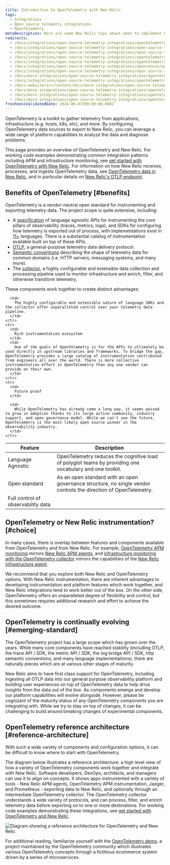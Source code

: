 ```yaml
---
title: Introduction to OpenTelemetry with New Relic
tags:
  - Integrations
  - Open source telemetry integrations
  - OpenTelemetry
metaDescription: Here are some New Relic tips about when to implement OpenTelemetry.
redirects:
  - /docs/integrations/open-source-telemetry-integrations/opentelemetry/introduction-opentelemetry-new-relic
  - /docs/integrations/open-source-telemetry-integrations/open-source-telemetry-integration-list/new-relics-opentelemetry-integration
  - /docs/integrations/open-source-telemetry-integrations/open-source-telemetry-integration-list/opentelemetry-exporter
  - /docs/integrations/open-source-telemetry-integrations/opentelemetry/opentelemetry-exporter
  - /docs/integrations/open-source-telemetry-integrations/opentelemetry/introduction-opentelemetry
  - /docs/integrations/open-source-telemetry-integrations/opencensus/opencensus-exporter
  - /docs/integrations/open-source-telemetry-integrations/open-source-telemetry-integration-list/new-relics-opencensus-integration
  - /docs/more-integrations/open-source-telemetry-integrations/opentelemetry/introduction-opentelemetry-new-relic
  - /docs/integrations/open-source-telemetry-integrations/opentelemetry/opentelemetry-concepts/
  - /docs-website/src/content/docs/more-integrations/open-source-telemetry-integrations/opentelemetry/opentelemetry-ref-architecture/
  - /docs/more-integrations/open-source-telemetry-integrations/opentelemetry/opentelemetry-comparison
  - /docs/more-integrations/open-source-telemetry-integrations/opentelemetry/opentelemetry-introduction
  - /docs/more-integrations/open-source-telemetry-integrations/opentelemetry/best-practices/opentelemetry-implementation-guide/
freshnessValidatedDate: 2024-06-01T00:00:00.000Z
---
```



OpenTelemetry is a toolkit to gather telemetry from applications, infrastructure (e.g. hosts, k8s, etc), and more. By configuring OpenTelemetry data sources to export to New Relic, you can leverage a wide range of platform capabilities to analyze the data and diagnose problems.

This page provides an overview of OpenTelemetry and New Relic. For working code examples demonstrating common integration patterns including APM and infrastructure monitoring, see [get started with OpenTelemetry with New Relic](/docs/opentelemetry/get-started/opentelemetry-get-started-intro/). For information on how New Relic receives, processes, and ingests OpenTelemetry data, see [OpenTelemetry data in New Relic](/docs/opentelemetry/best-practices/opentelemetry-data-overview/), and in particular details on [New Relic's OTLP endpoint](/docs/opentelemetry/best-practices/opentelemetry-otlp/).

## Benefits of OpenTelemetry [#benefits]

OpenTelemetry is a vendor-neutral open standard for instrumenting and exporting telemetry data. The project scope is quite extensive, including:

* A [specification](https://opentelemetry.io/docs/specs/otel/) of language agnostic APIs for instrumenting the core pillars of observability (traces, metrics, logs), and SDKs for configuring how telemetry is exported out of process, with implementations exist in [11+](https://opentelemetry.io/docs/languages/) languages. There is a substantial catalog of instrumentation available built on top of these APIs.
* [OTLP](https://opentelemetry.io/docs/specs/otlp/), a general-purpose telemetry data delivery protocol.
* [Semantic conventions](https://opentelemetry.io/docs/specs/semconv/) describing the shape of telemetry data for common domains (i.e. HTTP servers, messaging systems, and many more).
* The [collector](https://opentelemetry.io/docs/collector/), a highly configurable and extensible data collection and processing pipeline used to monitor infrastructure and enrich, filter, and otherwise transform telemetry.

These components work together to create distinct advantages:

<table>
  <thead>
    <tr>
      <th style={{ width: "200px" }}>
        Feature
      </th>
      <th>
        Description
      </th>
    </tr>
  </thead>
  <tbody>
    <tr>
      <td>
        Language Agnostic
      </td>
      <td>
        OpenTelemetry reduces the cognitive load of polyglot teams by providing one vocabulary and one toolkit.
      </td>
    </tr>
    <tr>
      <td>
        Open standard
      </td>
      <td>
        As an open standard with an open governance structure, no single vendor controls the direction of OpenTelemetry.
      </td>
    </tr>
    <tr>
      <td>
        Full control of observability data
      </td>

      <td>
        The highly configurable and extensible nature of language SDKs and the collector offer unparalleled control over your telemetry data pipeline.
      </td>
    </tr>
    <tr>
      <td>
        Rich instrumentation ecosystem
      </td>
      <td>
        One of the goals of OpenTelemetry is for the APIs to ultimately be used directly in upstream libraries and frameworks. To bridge the gap, OpenTelemetry provides a large catalog of instrumentation contributed from engineers all over the world. There is more collective instrumentation effort in OpenTelemetry than any one vendor can provide on their own.
      </td>
    </tr>
    <tr>
      <td>
        Future proof
      </td>

      <td>
        While OpenTelemetry has already come a long way, it seems poised to grow in adoption thanks to its large active community, industry support, and open governance model. While we can't see the future, OpenTelemetry is the most likely open source winner in the observability industry.
      </td>
    </tr>
  </tbody>
</table>

## OpenTelemetry or New Relic instrumentation? [#choice]

In many cases, there is overlap between features and components available from OpenTelemetry and from New Relic. For example, [OpenTelemetry APM monitoring](/docs/opentelemetry/get-started/apm-monitoring/opentelemetry-apm-intro/) mirrors [New Relic APM agents](/docs/apm/new-relic-apm/getting-started/introduction-apm/), and [infrastructure monitoring with the OpenTelemetry collector](/docs/opentelemetry/get-started/collector-infra-monitoring/opentelemetry-collector-infra-intro/) mirrors the capabilities of the [New Relic infrastructure agent](/docs/infrastructure/infrastructure-monitoring/get-started/get-started-infrastructure-monitoring/).

We recommend that you explore both New Relic and OpenTelemetry options. With New Relic instrumentation, there are inherent advantages to developing instrumentation and platform features which work together, and New Relic integrations tend to work better out of the box. On the other side, OpenTelemetry offers an unparalleled degree of flexibility and control, but this sometimes requires additional research and effort to achieve the desired outcome.

## OpenTelemetry is continually evolving [#emerging-standard]

The OpenTelemetry project has a large scope which has grown over the years. While many core components have reached stability (including OTLP, the trace API / SDK, the metric API / SDK, the log bridge API / SDK, http semantic conventions, and many language implementations), there are naturally pieces which are at various other stages of maturity.

New Relic aims to have first class support for OpenTelemetry, including ingesting all OTLP data into our general purpose observability platform and building user experiences on top of OpenTelemetry data to help drive insights from the data out of the box. As components emerge and develop our platform capabilities will evolve alongside. However, please be cognizant of the maturity status of any OpenTelemetry components you are integrating with. While we try to stay on top of changes, it can be challenging to build around breaking changes of experimental components.

## OpenTelemetry reference architecture [#reference-architecture]

With such a wide variety of components and configuration options, it can be difficult to know where to start with OpenTelemetry.

The diagram below illustrates a reference architecture: a high level view of how a variety of OpenTelemetry components work together and integrate with New Relic. Software developers, DevOps, architects, and managers can use it to align on concepts. It shows apps instrumented with a variety of tools - New Relic APM agents, OpenTelemetry APM instrumentation, Jaeger, and Prometheus - exporting data to New Relic, and optionally through an intermediate OpenTelemetry collector. The OpenTelemetry collector understands a wide variety of protocols, and can process, filter, and enrich telemetry data before exporting on to one or more destinations. For working code examples demonstrating these integrations, see [get started with OpenTelemetry and New Relic](/docs/opentelemetry/get-started/opentelemetry-get-started-intro/).

<img
title="Diagram showing a reference architecture for OpenTelemetry and New Relic"
alt="Diagram showing a reference architecture for OpenTelemetry and New Relic"
src={moreintegrationsOtelRefArch}
/>

For additional reading, familiarize yourself with the [OpenTelemetry demo](https://opentelemetry.io/docs/demo/), a project maintained by the OpenTelemetry community which illustrates various OpenTelemetry concepts through a fictitious ecommerce system driven by a series of microservices.
